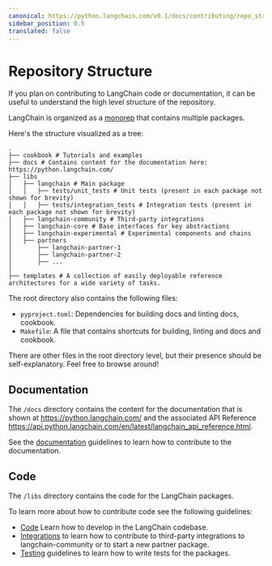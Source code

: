 ```yaml
---
canonical: https://python.langchain.com/v0.1/docs/contributing/repo_structure
sidebar_position: 0.5
translated: false
---
```


# Repository Structure

If you plan on contributing to LangChain code or documentation, it can be useful
to understand the high level structure of the repository.

LangChain is organized as a [monorep](https://en.wikipedia.org/wiki/Monorepo) that contains multiple packages.

Here's the structure visualized as a tree:

```text
.
├── cookbook # Tutorials and examples
├── docs # Contains content for the documentation here: https://python.langchain.com/
├── libs
│   ├── langchain # Main package
│   │   ├── tests/unit_tests # Unit tests (present in each package not shown for brevity)
│   │   ├── tests/integration_tests # Integration tests (present in each package not shown for brevity)
│   ├── langchain-community # Third-party integrations
│   ├── langchain-core # Base interfaces for key abstractions
│   ├── langchain-experimental # Experimental components and chains
│   ├── partners
│       ├── langchain-partner-1
│       ├── langchain-partner-2
│       ├── ...
│
├── templates # A collection of easily deployable reference architectures for a wide variety of tasks.
```

The root directory also contains the following files:

* `pyproject.toml`: Dependencies for building docs and linting docs, cookbook.
* `Makefile`: A file that contains shortcuts for building, linting and docs and cookbook.

There are other files in the root directory level, but their presence should be self-explanatory. Feel free to browse around!

## Documentation

The `/docs` directory contains the content for the documentation that is shown
at https://python.langchain.com/ and the associated API Reference https://api.python.langchain.com/en/latest/langchain_api_reference.html.

See the [documentation](/docs/contributing/documentation/style_guide) guidelines to learn how to contribute to the documentation.

## Code

The `/libs` directory contains the code for the LangChain packages.

To learn more about how to contribute code see the following guidelines:

- [Code](./code.mdx) Learn how to develop in the LangChain codebase.
- [Integrations](./integrations.mdx) to learn how to contribute to third-party integrations to langchain-community or to start a new partner package.
- [Testing](./testing.mdx) guidelines to learn how to write tests for the packages.